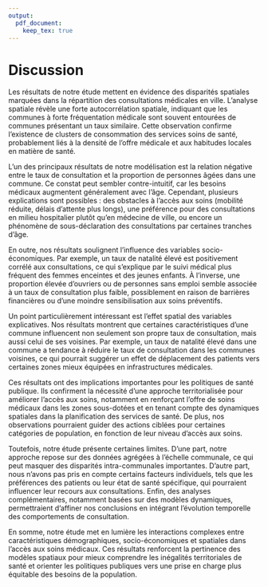 ```yaml
---
output: 
  pdf_document: 
    keep_tex: true
---
```


# Discussion

Les résultats de notre étude mettent en évidence des disparités spatiales marquées dans la répartition des consultations médicales en ville. L’analyse spatiale révèle une forte autocorrélation spatiale, indiquant que les communes à forte fréquentation médicale sont souvent entourées de communes présentant un taux similaire. Cette observation confirme l’existence de clusters de consommation des services soins de santé, probablement liés à la densité de l’offre médicale et aux habitudes locales en matière de santé.

L’un des principaux résultats de notre modélisation est la relation négative entre le taux de consultation et la proportion de personnes âgées dans une commune. Ce constat peut sembler contre-intuitif, car les besoins médicaux augmentent généralement avec l’âge. Cependant, plusieurs explications sont possibles : des obstacles à l’accès aux soins (mobilité réduite, délais d’attente plus longs), une préférence pour des consultations en milieu hospitalier plutôt qu’en médecine de ville, ou encore un phénomène de sous-déclaration des consultations par certaines tranches d’âge.

En outre, nos résultats soulignent l’influence des variables socio-économiques. Par exemple, un taux de natalité élevé est positivement corrélé aux consultations, ce qui s’explique par le suivi médical plus fréquent des femmes enceintes et des jeunes enfants. À l’inverse, une proportion élevée d’ouvriers ou de personnes sans emploi semble associée à un taux de consultation plus faible, possiblement en raison de barrières financières ou d’une moindre sensibilisation aux soins préventifs.

Un point particulièrement intéressant est l’effet spatial des variables explicatives. Nos résultats montrent que certaines caractéristiques d’une commune influencent non seulement son propre taux de consultation, mais aussi celui de ses voisines. Par exemple, un taux de natalité élevé dans une commune a tendance à réduire le taux de consultation dans les communes voisines, ce qui pourrait suggérer un effet de déplacement des patients vers certaines zones mieux équipées en infrastructures médicales.

Ces résultats ont des implications importantes pour les politiques de santé publique. Ils confirment la nécessité d’une approche territorialisée pour améliorer l’accès aux soins, notamment en renforçant l’offre de soins médicaux dans les zones sous-dotées et en tenant compte des dynamiques spatiales dans la planification des services de santé. De plus, nos observations pourraient guider des actions ciblées pour certaines catégories de population, en fonction de leur niveau d’accès aux soins.

Toutefois, notre étude présente certaines limites. D’une part, notre approche repose sur des données agrégées à l’échelle communale, ce qui peut masquer des disparités intra-communales importantes. D’autre part, nous n’avons pas pris en compte certains facteurs individuels, tels que les préférences des patients ou leur état de santé spécifique, qui pourraient influencer leur recours aux consultations. Enfin, des analyses complémentaires, notamment basées sur des modèles dynamiques, permettraient d’affiner nos conclusions en intégrant l’évolution temporelle des comportements de consultation.

En somme, notre étude met en lumière les interactions complexes entre caractéristiques démographiques, socio-économiques et spatiales dans l’accès aux soins médicaux. Ces résultats renforcent la pertinence des modèles spatiaux pour mieux comprendre les inégalités territoriales de santé et orienter les politiques publiques vers une prise en charge plus équitable des besoins de la population.